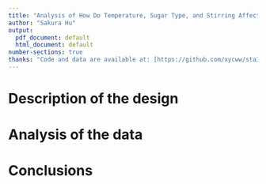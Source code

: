 ```yaml
---
title: "Analysis of How Do Temperature, Sugar Type, and Stirring Affect Sugar Dissolution Time"
author: "Sakura Hu"
output:
  pdf_document: default
  html_document: default
number-sections: true
thanks: "Code and data are available at: [https://github.com/xycww/sta305_sugar](https://github.com/xycww/sta305_sugar)."
---
```

# Description of the design

# Analysis of the data

# Conclusions